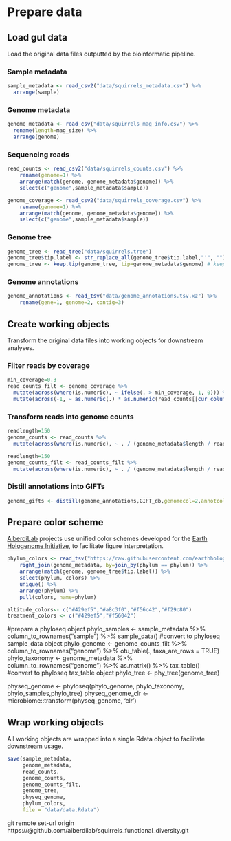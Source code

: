 # Prepare data

## Load gut data

Load the original data files outputted by the bioinformatic pipeline.

### Sample metadata

```r
sample_metadata <- read_csv2("data/squirrels_metadata.csv") %>% 
  arrange(sample)
```

### Genome metadata

```r
genome_metadata <- read_csv("data/squirrels_mag_info.csv") %>% 
  rename(length=mag_size) %>% 
  arrange(genome)
```

### Sequencing reads

```r
read_counts <- read_csv2("data/squirrels_counts.csv") %>%
    rename(genome=1) %>%
    arrange(match(genome, genome_metadata$genome)) %>%
    select(c("genome",sample_metadata$sample))
```

```r
genome_coverage <- read_csv2("data/squirrels_coverage.csv") %>%
    rename(genome=1) %>%
    arrange(match(genome, genome_metadata$genome)) %>%
    select(c("genome",sample_metadata$sample))
```

### Genome tree

```r
genome_tree <- read_tree("data/squirrels.tree")
genome_tree$tip.label <- str_replace_all(genome_tree$tip.label,"'", "") #remove single quotes in MAG names
genome_tree <- keep.tip(genome_tree, tip=genome_metadata$genome) # keep only MAG tips
```


### Genome annotations

```r
genome_annotations <- read_tsv("data/genome_annotations.tsv.xz") %>%
    rename(gene=1, genome=2, contig=3)
```

## Create working objects

Transform the original data files into working objects for downstream analyses.

### Filter reads by coverage

```r
min_coverage=0.3
read_counts_filt <- genome_coverage %>%
  mutate(across(where(is.numeric), ~ ifelse(. > min_coverage, 1, 0))) %>%
  mutate(across(-1, ~ as.numeric(.) * as.numeric(read_counts[[cur_column()]])))
```


### Transform reads into genome counts

```r
readlength=150
genome_counts <- read_counts %>%
  mutate(across(where(is.numeric), ~ . / (genome_metadata$length / readlength) ))
```

```r
readlength=150
genome_counts_filt <- read_counts_filt %>%
  mutate(across(where(is.numeric), ~ . / (genome_metadata$length / readlength) ))
```

### Distill annotations into GIFTs

```r
genome_gifts <- distill(genome_annotations,GIFT_db,genomecol=2,annotcol=c(9,10,19), verbosity=F)
```

## Prepare color scheme

[AlberdiLab](www.alberdilab.dk) projects use unified color schemes developed for the [Earth Hologenome Initiative](www.earthhologenome.org), to facilitate figure interpretation.

```r
phylum_colors <- read_tsv("https://raw.githubusercontent.com/earthhologenome/EHI_taxonomy_colour/main/ehi_phylum_colors.tsv") %>%
    right_join(genome_metadata, by=join_by(phylum == phylum)) %>%
    arrange(match(genome, genome_tree$tip.label)) %>%
    select(phylum, colors) %>%
    unique() %>%
    arrange(phylum) %>%
    pull(colors, name=phylum)
```

```r
altitude_colors<- c("#429ef5","#a8c3f0","#f56c42","#f29c80")
treatment_colors <- c("#429ef5","#f56042")
```

#prepare a phyloseq object
phylo_samples <- sample_metadata %>% 
  column_to_rownames("sample") %>% 
  sample_data() #convert to phyloseq sample_data object
phylo_genome <- genome_counts_filt %>% 
  column_to_rownames("genome") %>% 
  otu_table(., taxa_are_rows = TRUE)
phylo_taxonomy <- genome_metadata %>%
  column_to_rownames("genome") %>% 
  as.matrix() %>% 
  tax_table() #convert to phyloseq tax_table object
phylo_tree <- phy_tree(genome_tree) 

physeq_genome <- phyloseq(phylo_genome, phylo_taxonomy, phylo_samples,phylo_tree)
physeq_genome_clr <- microbiome::transform(physeq_genome, 'clr')

## Wrap working objects

All working objects are wrapped into a single Rdata object to facilitate downstream usage.

```r
save(sample_metadata, 
     genome_metadata, 
     read_counts, 
     genome_counts, 
     genome_counts_filt, 
     genome_tree,
     physeq_genome,
     phylum_colors,
     file = "data/data.Rdata")
```
git remote set-url origin https://<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>@github.com/alberdilab/squirrels_functional_diversity.git
